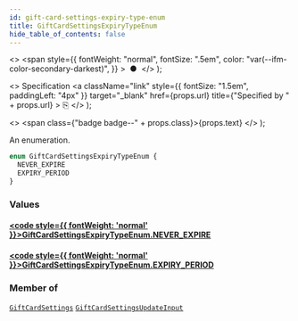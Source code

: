```yaml
---
id: gift-card-settings-expiry-type-enum
title: GiftCardSettingsExpiryTypeEnum
hide_table_of_contents: false
---
```


  <>
    <span
      style={{
        fontWeight: "normal",
        fontSize: ".5em",
        color: "var(--ifm-color-secondary-darkest)",
      }}
    >
      &nbsp;●&nbsp;
    </span>
  </>
);

  <>
    Specification
    <a
      className="link"
      style={{ fontSize: "1.5em", paddingLeft: "4px" }}
      target="\_blank"
      href={props.url}
      title={"Specified by " + props.url}
    >
      ⎘
    </a>
  </>
);

  <>
    <span class={"badge badge--" + props.class}>{props.text}</span>
  </>
);

An enumeration.

```graphql
enum GiftCardSettingsExpiryTypeEnum {
  NEVER_EXPIRE
  EXPIRY_PERIOD
}
```

### Values

#### [<code style={{ fontWeight: 'normal' }}>GiftCardSettingsExpiryTypeEnum.<b>NEVER_EXPIRE</b></code>](#)

>

#### [<code style={{ fontWeight: 'normal' }}>GiftCardSettingsExpiryTypeEnum.<b>EXPIRY_PERIOD</b></code>](#)

>

### Member of

[`GiftCardSettings`](../../api-reference/objects/gift-card-settings) <Badge class="secondary" text="object"/><Bullet />[`GiftCardSettingsUpdateInput`](../../api-reference/inputs/gift-card-settings-update-input) <Badge class="secondary" text="input"/>
